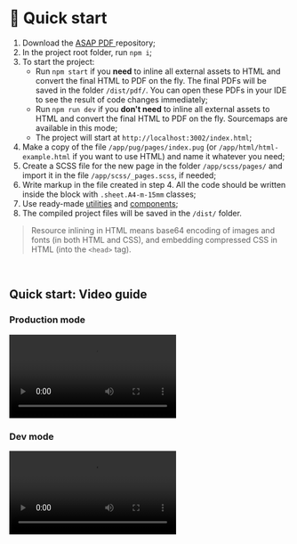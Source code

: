 
<Meta title='Get started/🔥 Quick start' />


# 🚀 Quick start

<ol>
	<li>
		Download the <a href="https://github.com/ArtoriasVictrix/asap-pdf" rel="noopener">ASAP PDF </a>repository;
	</li>
	<li>
		In the project root folder, run <code>npm i</code>;
	</li>
	<li>
		To start the project:
		<ul>
			<li>
				Run <code>npm start</code> if you <strong>need</strong> to inline all external assets to HTML and
				convert the final HTML to PDF on the fly. The final PDFs will be saved in the folder <code>/dist/pdf/</code>.
				You can open these PDFs in your IDE to see the result of code changes immediately;
			</li>
			<li>
				Run <code>npm run dev</code> if you <strong>don't need</strong> to inline all external assets to HTML
				and convert the final HTML to PDF on the fly. Sourcemaps are available in this mode;
			</li>
			<li>
				The project will start at <code>http://localhost:3002/index.html</code>;
			</li>
		</ul>
	</li>
	<li>
		Make a copy of the file <code>/app/pug/pages/index.pug</code> (or <code>/app/html/html-example.html</code> if you want to use HTML) and name it whatever you need;
	</li>
	<li>
		Create a SCSS file for the new page in the folder <code>/app/scss/pages/</code> and import it in the file <code>/app/scss/_pages.scss</code>, if needed;
	</li>
	<li>
		Write markup in the file created in step 4. All the code should be written inside the block with <code>.sheet.A4-m-15mm</code> classes;
	</li>
	<li>
		Use ready-made <a href="?path=/story/utilities-main-display--page">utilities</a> and <a href="?path=/story/introduction-components--page">components</a>;
	</li>
	<li>
		The compiled project files will be saved in the <code>/dist/</code> folder.
	</li>
</ol>

<blockquote>
	Resource inlining in HTML means base64 encoding of images and fonts (in both HTML
	and CSS), and embedding compressed CSS in HTML (into the <code>&lt;head&gt;</code> tag).
</blockquote>

<br />

## Quick start: Video guide

### Production mode

<video class="storybook-video" controls>
	<source src="./video/quick-start.mp4" alt="Quick start video guide (production mode)" />
</video>

### Dev mode

<video class="storybook-video" controls>
	<source src="./video/quick-start-dev.mp4" alt="Quick start video guide (dev mode)" />
</video>
